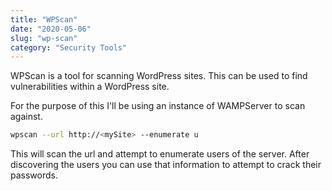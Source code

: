 ```yaml
---
title: "WPScan"
date: "2020-05-06"
slug: "wp-scan"
category: "Security Tools"
---
```


WPScan is a tool for scanning WordPress sites. This can be used to find vulnerabilities within a WordPress site.

For the purpose of this I'll be using an instance of WAMPServer to scan against.

```bash
wpscan --url http://<mySite> --enumerate u
```

This will scan the url and attempt to enumerate users of the server. After discovering the users you can use that information to attempt to crack their passwords.

